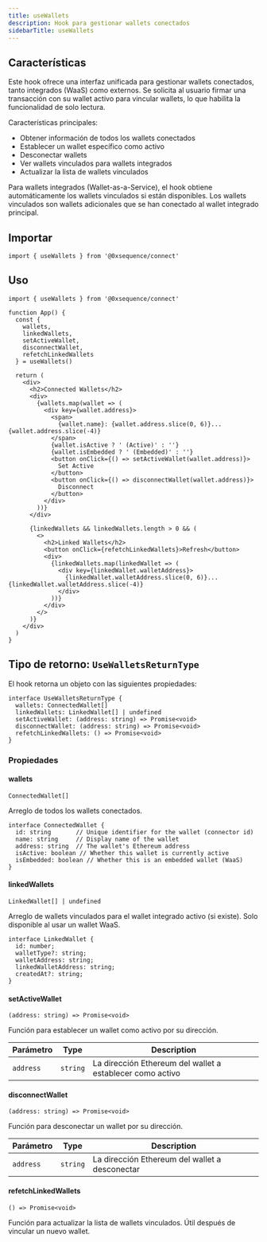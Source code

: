 ```yaml
---
title: useWallets
description: Hook para gestionar wallets conectados
sidebarTitle: useWallets
---
```


## Características
Este hook ofrece una interfaz unificada para gestionar wallets conectados, tanto integrados (WaaS) como externos. Se solicita al usuario firmar una transacción con su wallet activo para vincular wallets, lo que habilita la funcionalidad de solo lectura.

Características principales:
- Obtener información de todos los wallets conectados
- Establecer un wallet específico como activo
- Desconectar wallets
- Ver wallets vinculados para wallets integrados
- Actualizar la lista de wallets vinculados

Para wallets integrados (Wallet-as-a-Service), el hook obtiene automáticamente los wallets vinculados si están disponibles. Los wallets vinculados son wallets adicionales que se han conectado al wallet integrado principal.

## Importar

```tsx
import { useWallets } from '@0xsequence/connect'
```

## Uso

```tsx
import { useWallets } from '@0xsequence/connect'

function App() {
  const { 
    wallets, 
    linkedWallets, 
    setActiveWallet, 
    disconnectWallet,
    refetchLinkedWallets
  } = useWallets()
  
  return (
    <div>
      <h2>Connected Wallets</h2>
      <div>
        {wallets.map(wallet => (
          <div key={wallet.address}>
            <span>
              {wallet.name}: {wallet.address.slice(0, 6)}...{wallet.address.slice(-4)}
            </span>
            {wallet.isActive ? ' (Active)' : ''}
            {wallet.isEmbedded ? ' (Embedded)' : ''}
            <button onClick={() => setActiveWallet(wallet.address)}>
              Set Active
            </button>
            <button onClick={() => disconnectWallet(wallet.address)}>
              Disconnect
            </button>
          </div>
        ))}
      </div>
      
      {linkedWallets && linkedWallets.length > 0 && (
        <>
          <h2>Linked Wallets</h2>
          <button onClick={refetchLinkedWallets}>Refresh</button>
          <div>
            {linkedWallets.map(linkedWallet => (
              <div key={linkedWallet.walletAddress}>
                {linkedWallet.walletAddress.slice(0, 6)}...{linkedWallet.walletAddress.slice(-4)}
              </div>
            ))}
          </div>
        </>
      )}
    </div>
  )
}
```

## Tipo de retorno: `UseWalletsReturnType`
El hook retorna un objeto con las siguientes propiedades:

```tsx
interface UseWalletsReturnType {
  wallets: ConnectedWallet[]
  linkedWallets: LinkedWallet[] | undefined
  setActiveWallet: (address: string) => Promise<void>
  disconnectWallet: (address: string) => Promise<void>
  refetchLinkedWallets: () => Promise<void>
}
```

### Propiedades

#### wallets
`ConnectedWallet[]`

Arreglo de todos los wallets conectados.

```tsx
interface ConnectedWallet {
  id: string       // Unique identifier for the wallet (connector id)
  name: string     // Display name of the wallet
  address: string  // The wallet's Ethereum address
  isActive: boolean // Whether this wallet is currently active
  isEmbedded: boolean // Whether this is an embedded wallet (WaaS)
}
```

#### linkedWallets
`LinkedWallet[] | undefined`

Arreglo de wallets vinculados para el wallet integrado activo (si existe). Solo disponible al usar un wallet WaaS.

```tsx
interface LinkedWallet {
  id: number;
  walletType?: string;
  walletAddress: string;
  linkedWalletAddress: string;
  createdAt?: string;
}
```

#### setActiveWallet
`(address: string) => Promise<void>`

Función para establecer un wallet como activo por su dirección.

| Parámetro | Type     | Description                                               |
| --------- | -------- | --------------------------------------------------------- |
| `address` | `string` | La dirección Ethereum del wallet a establecer como activo |

#### disconnectWallet
`(address: string) => Promise<void>`

Función para desconectar un wallet por su dirección.

| Parámetro | Type     | Description                                    |
| --------- | -------- | ---------------------------------------------- |
| `address` | `string` | La dirección Ethereum del wallet a desconectar |

#### refetchLinkedWallets
`() => Promise<void>`

Función para actualizar la lista de wallets vinculados. Útil después de vincular un nuevo wallet.